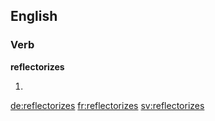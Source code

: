 ==English==

===Verb===
'''reflectorizes'''

# {{third-person singular of|reflectorize}}

[[de:reflectorizes]]
[[fr:reflectorizes]]
[[sv:reflectorizes]]